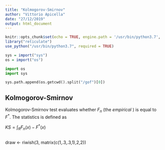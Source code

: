 ```yaml
---
title: "Kolmogorov-Smirnov"
author: "Vittorio Apicella"
date: "27/12/2019"
output: html_document
---
```


```r
knitr::opts_chunk$set(echo = TRUE, engine.path = '/usr/bin/python3.7', warning = FALSE, cache.lazy = FALSE)
library("reticulate")
use_python("/usr/bin/python3.7", required = TRUE)

sys = import("sys")
os = import("os")
```

```python
import os
import sys

sys.path.append(os.getcwd().split("/gof")[0])

```

## Kolmogorov-Smirnov

Kolmogorov-Smirnov test evaluates whether $F_n$ (the <em>empirical</em> ) is equal to $F^{*}$. The statistics is defined as

$KS = \displaystyle\int_{R} F_n(x) - F^{*}(x)$



```python




```

draw <- riwish(3, matrix(c(1,.3,.3,1),2,2))